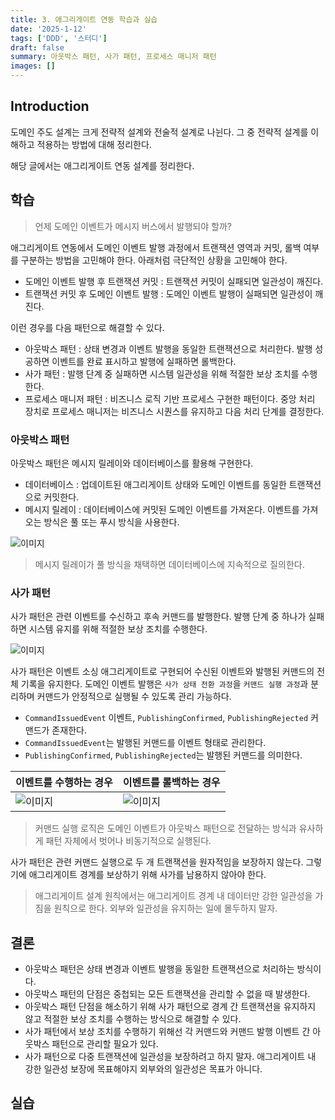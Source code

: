 ```yaml
---
title: 3. 애그리게이트 연동 학습과 실습
date: '2025-1-12'
tags: ['DDD', '스터디']
draft: false
summary: 아웃박스 패턴, 사가 패턴, 프로세스 매니저 패턴
images: []
---
```


## Introduction

도메인 주도 설계는 크게 전략적 설계와 전술적 설계로 나뉜다.
그 중 전략적 설계를 이해하고 적용하는 방법에 대해 정리한다.

해당 글에서는 애그리게이트 연동 설계를 정리한다.

<TOCInline toc={props.toc} exclude="Introduction" />

## 학습

> 언제 도메인 이벤트가 메시지 버스에서 발행되야 할까?

애그리게이트 연동에서 도메인 이벤트 발행 과정에서 트랜잭션 영역과 커밋, 롤백 여부를 구분하는 방법을 고민해야 한다.
아래처럼 극단적인 상황을 고민해야 한다.

- 도메인 이벤트 발행 후 트랜잭션 커밋 : 트랜잭션 커밋이 실패되면 일관성이 깨진다.
- 트랜잭션 커밋 후 도메인 이벤트 발행 : 도메인 이벤트 발행이 실패되면 일관성이 깨진다.

이런 경우를 다음 패턴으로 해결할 수 있다.

- 아웃박스 패턴 : 상태 변경과 이벤트 발행을 동일한 트랜잭션으로 처리한다. 발행 성공하면 이벤트를 완료 표시하고 발행에 실패하면 롤백한다.
- 사가 패턴 : 발행 단계 중 실패하면 시스템 일관성을 위해 적절한 보상 조치를 수행한다.
- 프로세스 매니저 패턴 : 비즈니스 로직 기반 프로세스 구현한 패턴이다. 중앙 처리 장치로 프로세스 매니저는 비즈니스 시퀀스를 유지하고 다음 처리 단계를 결정한다.

### 아웃박스 패턴

아웃박스 패턴은 메시지 릴레이와 데이터베이스를 활용해 구현한다.

- 데이터베이스 : 업데이트된 애그리게이트 상태와 도메인 이벤트를 동일한 트랜잭션으로 커밋한다.
- 메시지 릴레이 : 데이터베이스에 커밋된 도메인 이벤트를 가져온다. 이벤트를 가져오는 방식은 풀 또는 푸시 방식을 사용한다.

![이미지](/static/images/books/ddd-start-step/30.png)

> 메시지 릴레이가 풀 방식을 채택하면 데이터베이스에 지속적으로 질의한다.

### 사가 패턴

사가 패턴은 관련 이벤트를 수신하고 후속 커맨드를 발행한다. 발행 단계 중 하나가 실패하면 시스템 유지를 위해 적절한 보상 조치를 수행한다.

![이미지](/static/images/books/ddd-start-step/31.png)

사가 패턴은 이벤트 소싱 애그리게이트로 구현되어 수신된 이벤트와 발행된 커맨드의 전체 기록을 유지한다.
도메인 이벤트 발행은 `사가 상태 전환 과정`을 `커맨드 실행 과정`과 분리하며 커맨드가 안정적으로 실행될 수 있도록 관리 가능하다.

- `CommandIssuedEvent` 이벤트, `PublishingConfirmed`, `PublishingRejected` 커맨드가 존재한다.
- `CommandIssuedEvent`는 발행된 커맨드를 이벤트 형태로 관리한다.
- `PublishingConfirmed`, `PublishingRejected`는 발행된 커맨드를 의미한다.

| 이벤트를 수행하는 경우                                       | 이벤트를 롤백하는 경우                                       |
|----------------------------------------------------|----------------------------------------------------|
| ![이미지](/static/images/books/ddd-start-step/32.png) | ![이미지](/static/images/books/ddd-start-step/33.png) |

> 커맨드 실행 로직은 도메인 이벤트가 아웃박스 패턴으로 전달하는 방식과 유사하게 패턴 자체에서 벗어나 비동기적으로 실행된다.

사가 패턴은 관련 커맨드 실행으로 두 개 트랜잭션을 원자적임을 보장하지 않는다.
그렇기에 애그리게이트 경계를 보상하기 위해 사가를 남용하지 않아야 한다.

> 애그리게이트 설계 원칙에서는 애그리게이트 경계 내 데이터만 강한 일관성을 가짐을 원칙으로 한다.
> 외부와 일관성을 유지하는 일에 몰두하지 말자.

## 결론

- 아웃박스 패턴은 상태 변경과 이벤트 발행을 동일한 트랜잭션으로 처리하는 방식이다.
- 아웃박스 패턴의 단점은 중첩되는 모든 트랜잭션을 관리할 수 없을 때 발생한다.
- 아웃박스 패턴 단점을 해소하기 위해 사가 패턴으로 경계 간 트랜잭션을 유지하지 않고 적절한 보상 조치를 수행하는 방식으로 해결할 수 있다.
- 사가 패턴에서 보상 조치를 수행하기 위해선 각 커맨드와 커맨드 발행 이벤트 간 아웃박스 패턴으로 관리할 필요가 있다.
- 사가 패턴으로 다중 트랜잭션에 일관성을 보장하려고 하지 말자. 애그리게이트 내 강한 일관성 보장에 목표해야지 외부와의 일관성은 목표가 아니다.

## 실습
